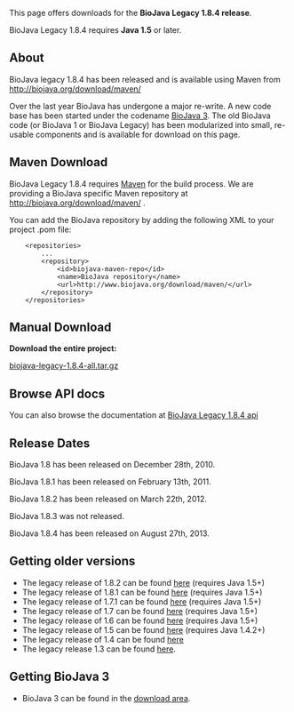 This page offers downloads for the <b>BioJava Legacy 1.8.4 release</b>. 

BioJava Legacy 1.8.4 requires <b>Java 1.5</b> or later. 

== About ==
BioJava legacy 1.8.4 has been released and is available using Maven from http://biojava.org/download/maven/

Over the last year BioJava has undergone a major re-write. A new code base has been started under the codename [[BioJava:Download|BioJava 3]]. The old BioJava code (or BioJava 1 or BioJava Legacy) has been modularized into small, re-usable components and is available for download on this page.

== Maven Download ==
BioJava Legacy 1.8.4 requires [http://maven.apache.org/ Maven] for the build process. We are providing a BioJava specific Maven repository at http://biojava.org/download/maven/ .

You can add the BioJava repository by adding the following XML to your project .pom file:
<pre>
	<repositories>
		...
		<repository>
			<id>biojava-maven-repo</id>
			<name>BioJava repository</name>
			<url>http://www.biojava.org/download/maven/</url>			
		</repository>
	</repositories>
</pre>

== Manual Download ==
'''Download the entire project:'''

[http://biojava.org/download/bj1.8.4/biojava-legacy-1.8.4-all.tar.gz  biojava-legacy-1.8.4-all.tar.gz] 

== Browse API docs ==
You can also browse the documentation at [http://www.biojava.org/docs/api1.8.4/ BioJava Legacy 1.8.4 api]

==Release Dates==
BioJava 1.8 has been released on December 28th, 2010.

BioJava 1.8.1 has been released on February 13th, 2011. 

BioJava 1.8.2 has been released on March 22th, 2012.

BioJava 1.8.3 was not released.

BioJava 1.8.4 has been released on August 27th, 2013.


== Getting older versions ==
* The legacy release of 1.8.2 can be found [[BioJava:Download 1.8.2|here]] (requires Java 1.5+)
* The legacy release of 1.8.1 can be found [[BioJava:Download 1.8.1|here]] (requires Java 1.5+)
* The legacy release of 1.7.1 can be found [[BioJava:Download 1.7.1|here]] (requires Java 1.5+)
* The legacy release of 1.7 can be found [[BioJava:Download 1.7|here]] (requires Java 1.5+)
* The legacy release of 1.6 can be found [[BioJava:Download 1.6|here]] (requires Java 1.5+)
* The legacy release of 1.5 can be found [[BioJava:Download 1.5|here]] (requires Java 1.4.2+)
* The legacy release of 1.4 can be found [[BioJava:Download 1.4|here]]
* The legacy release 1.3 can be found [[BioJava:Download 1.3|here]].

== Getting BioJava 3 ==
* BioJava 3 can be found in the [http://www.biojava.org/download/ download area].